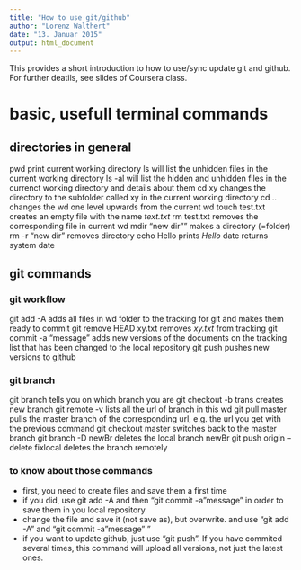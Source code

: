 ```yaml
---
title: "How to use git/github"
author: "Lorenz Walthert"
date: "13. Januar 2015"
output: html_document
---
```

This provides a short introduction to how to use/sync update git and github. For further deatils, see slides of Coursera class.

# basic, usefull terminal commands
## directories in general
pwd             print current working directory
ls              will list the unhidden files in the current working directory
ls -al          will list the hidden and unhidden files in the currenct working directory and details about them
cd xy           changes the directory to the subfolder called xy in the current working directory
cd ..           changes the wd one level upwards from the current wd
touch test.txt  creates an empty file with the name *text.txt*
rm test.txt     removes the corresponding file in current wd
mdir "new dir"" makes a directory (=folder) 
rm -r "new dir" removes directory
echo Hello      prints *Hello*
date            returns system date


## git commands
### git workflow

git add -A              adds all files in wd folder to the tracking for git and makes them ready to commit
git remove HEAD xy.txt  removes *xy.txt* from tracking
git commit -a "message" adds new versions of the documents on the tracking list that has been changed to the local repository
git push                pushes new versions to github

### git branch
git branch              tells you on which branch you are
git checkout -b trans   creates new branch 
git remote -v           lists all the url of branch in this wd
git pull <url> master   pulls the master branch of the corresponding url, e.g. the url you get with the previous command
git checkout master     switches back to the master branch
git branch -D newBr     deletes the local branch newBr
git push origin --delete fixlocal       deletes the branch remotely


### to know about those commands
- first, you need to create files and save them a first time
- if you did, use git add -A and then "git commit -a "message" in order to save them in you local repository
- change the file and save it (not save as), but overwrite. and use "git add -A" and "git commit -a "message" "
- if you want to update github, just use "git push". If you have commited several times, this command will upload all
  versions, not just the latest ones.
